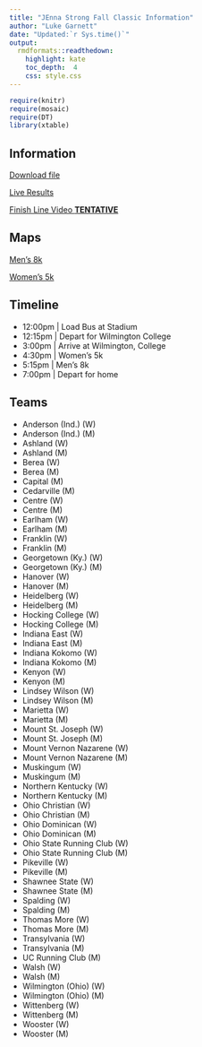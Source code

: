 ```yaml
---
title: "JEnna Strong Fall Classic Information"
author: "Luke Garnett"
date: "Updated:`r Sys.time()`"
output:
  rmdformats::readthedown:
    highlight: kate
    toc_depth:  4
    css: style.css
---
```


```r
require(knitr)
require(mosaic)
require(DT)
library(xtable)
```

## Information

<a href="2021_JennaStrong_Fall_Classic_Meet_Information.pdf" target="_blank" class="btn btn-lg btn-outline">
    <i class="fa fa-file-pdf-o"></i>
    Download file
</a>

[Live Results](http://live.finishtiming.com/meets/440268/events) \

[Finish Line Video **TENTATIVE**](https://boxcast.tv/view/jennastrong-fall-classic-finish-line-733313)


## Maps

[Men's 8k](http://www.wilmingtonquakers.com/sports/mxc/Men-s_8-Kilometer_Course.pdf) \

[Women's 5k](http://www.wilmingtonquakers.com/sports/wxc/Women-s_5-Kilometer_Course.pdf)

## Timeline

- 12:00pm | Load Bus at Stadium
- 12:15pm | Depart for Wilmington College
- 3:00pm | Arrive at Wilmington, College
- 4:30pm | Women's 5k
- 5:15pm | Men's 8k
- 7:00pm | Depart for home

## Teams

- Anderson (Ind.) (W)
- Anderson (Ind.) (M)
- Ashland (W)
- Ashland (M)
- Berea (W)
- Berea (M)
- Capital (M)
- Cedarville (M)
- Centre (W)
- Centre (M)
- Earlham (W)
- Earlham (M)
- Franklin (W)
- Franklin (M)
- Georgetown (Ky.) (W)
- Georgetown (Ky.) (M)
- Hanover (W)
- Hanover (M)
- Heidelberg (W)
- Heidelberg (M)
- Hocking College (W)
- Hocking College (M)
- Indiana East (W)
- Indiana East (M)
- Indiana Kokomo (W)
- Indiana Kokomo (M)
- Kenyon (W)
- Kenyon (M)
- Lindsey Wilson (W)
- Lindsey Wilson (M)
- Marietta (W)
- Marietta (M)
- Mount St. Joseph (W)
- Mount St. Joseph (M)
- Mount Vernon Nazarene (W)
- Mount Vernon Nazarene (M)
- Muskingum (W)
- Muskingum (M)
- Northern Kentucky (W)
- Northern Kentucky (M)
- Ohio Christian (W)
- Ohio Christian (M)
- Ohio Dominican (W)
- Ohio Dominican (M)
- Ohio State Running Club (W)
- Ohio State Running Club (M)
- Pikeville (W)
- Pikeville (M)
- Shawnee State (W)
- Shawnee State (M)
- Spalding (W)
- Spalding (M)
- Thomas More (W)
- Thomas More (M)
- Transylvania (W)
- Transylvania (M)
- UC Running Club (M)
- Walsh (W)
- Walsh (M)
- Wilmington (Ohio) (W)
- Wilmington (Ohio) (M)
- Wittenberg (W)
- Wittenberg (M)
- Wooster (W)
- Wooster (M)
 	
 